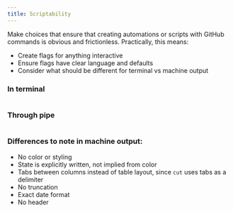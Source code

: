 ```yaml
---
title: Scriptability
---
```



Make choices that ensure that creating automations or scripts with GitHub commands is obvious and frictionless. Practically, this means:

- Create flags for anything interactive
- Ensure flags have clear language and defaults
- Consider what should be different for terminal vs machine output


### In terminal

<img src={GhPrList} alt="" />

### Through pipe

<img src={GhPrListMachine} alt="" />

### Differences to note in machine output:
- No color or styling
- State is explicitly written, not implied from color
- Tabs between columns instead of table layout, since `cut` uses tabs as a delimiter
- No truncation
- Exact date format
- No header
